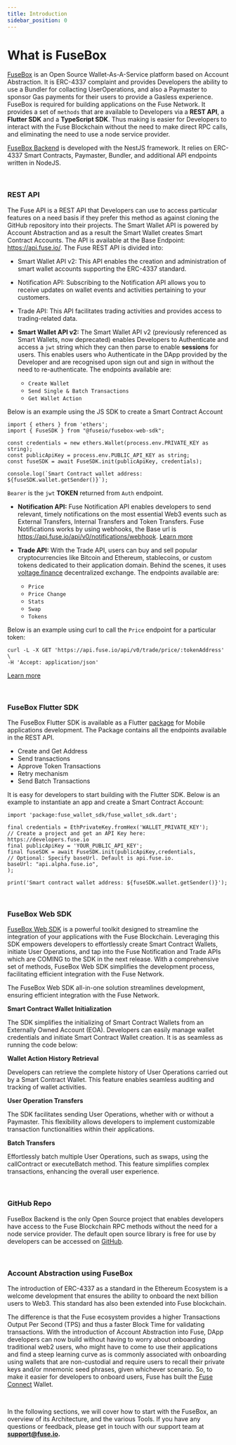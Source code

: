 ```yaml
---
title: Introduction
sidebar_position: 0
---
```


# What is FuseBox

[FuseBox](https://github.com/fuseio/fusebox-backend) is an Open Source Wallet-As-A-Service platform based on Account Abstraction. It is ERC-4337 complaint and provides Developers the ability to use a Bundler for collacting UserOperations, and also a Paymaster to sponsor Gas payments for their users to provide a Gasless experience. FuseBox is required for building applications on the Fuse Network. It provides a set of `methods` that are available to Developers via a **REST API**, a **Flutter SDK** and a **TypeScript SDK**. Thus making is easier for Developers to interact with the Fuse Blockchain without the need to make direct RPC calls, and eliminating the need to use a node service provider.

[FuseBox Backend](https://github.com/fuseio/fusebox-backend) is developed with the NestJS framework. It relies on ERC-4337 Smart Contracts, Paymaster, Bundler, and additional API endpoints written in NodeJS.

<p>&nbsp;</p>

### REST API

The Fuse API is a REST API that Developers can use to access particular features on a need basis if they prefer this method as against cloning the GitHub repository into their projects. The Smart Wallet API is powered by Account Abstraction and as a result the Smart Wallet creates Smart Contract Accounts. The API is available at the Base Endpoint: https://api.fuse.io/. The Fuse REST API is divided into:

- Smart Wallet API v2: This API enables the creation and administration of smart wallet accounts supporting the ERC-4337 standard.
- Notification API: Subscribing to the Notification API allows you to receive updates on wallet events and activities pertaining to your customers.
- Trade API: This API facilitates trading activities and provides access to trading-related data.

- **Smart Wallet API v2:** The Smart Wallet API v2 (previously referenced as Smart Wallets, now deprecated) enables Developers to Authenticate and access a `jwt` string which they can then parse to enable **sessions** for users. This enables users who Authenticate in the DApp provided by the Developer and are recognised upon sign out and sign in without the need to re-authenticate. The endpoints available are:
  - `Create Wallet`
  - `Send Single & Batch Transactions`
  - `Get Wallet Action`

Below is an example using the JS SDK to create a Smart Contract Account

```
import { ethers } from 'ethers';
import { FuseSDK } from "@fuseio/fusebox-web-sdk";

const credentials = new ethers.Wallet(process.env.PRIVATE_KEY as string);
const publicApiKey = process.env.PUBLIC_API_KEY as string;
const fuseSDK = await FuseSDK.init(publicApiKey, credentials);

console.log(`Smart Contract wallet address: ${fuseSDK.wallet.getSender()}`);
```

`Bearer` is the `jwt` **TOKEN** returned from `Auth` endpoint.

- **Notification API:** Fuse Notification API enables developers to send relevant, timely notifications on the most essential Web3 events such as External Transfers, Internal Transfers and Token Transfers. Fuse Notifications works by using webhooks, the Base url is https://api.fuse.io/api/v0/notifications/webhook. [Learn more](/docs/notification-api/notifications-api)

- **Trade API:** With the Trade API, users can buy and sell popular cryptocurrencies like Bitcoin and Ethereum, stablecoins, or custom tokens dedicated to their application domain. Behind the scenes, it uses [voltage.finance](https://voltage.finance/) decentralized exchange. The endpoints available are:
  - `Price`
  - `Price Change`
  - `Stats`
  - `Swap`
  - `Tokens`

Below is an example using curl to call the `Price` endpoint for a particular token:

```
curl -L -X GET 'https://api.fuse.io/api/v0/trade/price/:tokenAddress' \
-H 'Accept: application/json'
```

[Learn more](/docs/trade-api/get-latest-price-for-a-token)

<p>&nbsp;</p>

### FuseBox Flutter SDK

The FuseBox Flutter SDK is available as a Flutter [package](https://pub.dev/packages/fuse_wallet_sdk) for Mobile applications development. The Package contains all the endpoints available in the REST API.

- Create and Get Address
- Send transactions
- Approve Token Transactions
- Retry mechanism
- Send Batch Transactions

It is easy for developers to start building with the Flutter SDK. Below is an example to instantiate an app and create a Smart Contract Account:

```
import 'package:fuse_wallet_sdk/fuse_wallet_sdk.dart';

final credentials = EthPrivateKey.fromHex('WALLET_PRIVATE_KEY');
// Create a project and get an API Key here: https://developers.fuse.io
final publicApiKey = 'YOUR_PUBLIC_API_KEY';
final fuseSDK = await FuseSDK.init(publicApiKey,credentials,
// Optional: Specify baseUrl. Default is api.fuse.io.
baseUrl: "api.alpha.fuse.io",
);

print('Smart contract wallet address: ${fuseSDK.wallet.getSender()}');
```

<p>&nbsp;</p>

### FuseBox Web SDK

[FuseBox Web SDK](/docs/developers/fuse-box/fuse-sdk/) is a powerful toolkit designed to streamline the integration of your applications with the Fuse Blockchain. Leveraging this SDK empowers developers to effortlessly create Smart Contract Wallets, initiate User Operations, and tap into the Fuse Notification and Trade APIs which are COMING to the SDK in the next release. With a comprehensive set of methods, FuseBox Web SDK simplifies the development process, facilitating efficient integration with the Fuse Network.

The FuseBox Web SDK all-in-one solution streamlines development, ensuring efficient integration with the Fuse Network.

**Smart Contract Wallet Initialization**

The SDK simplifies the initializing of Smart Contract Wallets from an Externally Owned Account (EOA). Developers can easily manage wallet credentials and initiate Smart Contract Wallet creation. It is as seamless as running the code below:

**Wallet Action History Retrieval**

Developers can retrieve the complete history of User Operations carried out by a Smart Contract Wallet. This feature enables seamless auditing and tracking of wallet activities.

**User Operation Transfers**

The SDK facilitates sending User Operations, whether with or without a Paymaster. This flexibility allows developers to implement customizable transaction functionalities within their applications.

**Batch Transfers**

Effortlessly batch multiple User Operations, such as swaps, using the callContract or executeBatch method. This feature simplifies complex transactions, enhancing the overall user experience.

<p>&nbsp;</p>

### GitHub Repo

FuseBox Backend is the only Open Source project that enables developers have access to the Fuse Blockchain RPC methods without the need for a node service provider. The default open source library is free for use by developers can be accessed on [GitHub](https://github.com/fuseio/fusebox-backend/blob/master/README.md).

<p>&nbsp;</p>

### Account Abstraction using FuseBox

The introduction of ERC-4337 as a standard in the Ethereum Ecosystem is a welcome development that ensures the ability to onboard the next billion users to Web3. This standard has also been extended into Fuse blockchain.

The difference is that the Fuse ecosystem provides a higher Transactions Output Per Second (TPS) and thus a faster Block Time for validating transactions. With the introduction of Account Abstraction into Fuse, DApp developers can now build without having to worry about onboarding traditional web2 users, who might have to come to use their applications and find a steep learning curve as is commonly associated with onboarding using wallets that are non-custodial and require users to recall their private keys and/or mnemonic seed phrases, given whichever scenario. So, to make it easier for developers to onboard users, Fuse has built the [Fuse Connect](fuse-connect) Wallet.

<p>&nbsp;</p>

In the following sections, we will cover how to start with the FuseBox, an overview of its Architecture, and the various Tools. If you have any questions or feedback, please get in touch with our support team at [**support@**](mailto:support@chargesmartwallets.com)[**fuse.io**](http://fuse.io)**.**
